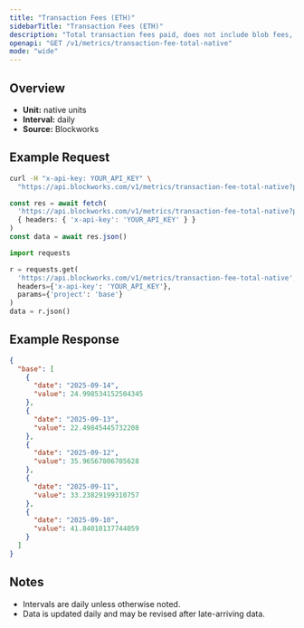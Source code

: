 ```yaml
---
title: "Transaction Fees (ETH)"
sidebarTitle: "Transaction Fees (ETH)"
description: "Total transaction fees paid, does not include blob fees, out-of-protocol tips, or additional sources of revenue"
openapi: "GET /v1/metrics/transaction-fee-total-native"
mode: "wide"
---
```


## Overview

- **Unit:** native units
- **Interval:** daily
- **Source:** Blockworks

## Example Request

<CodeGroup>

```bash cURL
curl -H "x-api-key: YOUR_API_KEY" \
  "https://api.blockworks.com/v1/metrics/transaction-fee-total-native?project=base"
```

```typescript TypeScript
const res = await fetch(
  'https://api.blockworks.com/v1/metrics/transaction-fee-total-native?project=base',
  { headers: { 'x-api-key': 'YOUR_API_KEY' } }
)
const data = await res.json()
```

```python Python
import requests

r = requests.get(
  'https://api.blockworks.com/v1/metrics/transaction-fee-total-native',
  headers={'x-api-key': 'YOUR_API_KEY'},
  params={'project': 'base'}
)
data = r.json()
```

</CodeGroup>

## Example Response

```json
{
  "base": [
    {
      "date": "2025-09-14",
      "value": 24.998534152504345
    },
    {
      "date": "2025-09-13",
      "value": 22.49845445732208
    },
    {
      "date": "2025-09-12",
      "value": 35.96567806705628
    },
    {
      "date": "2025-09-11",
      "value": 33.23829199310757
    },
    {
      "date": "2025-09-10",
      "value": 41.84010137744059
    }
  ]
}
```

## Notes
- Intervals are daily unless otherwise noted.
- Data is updated daily and may be revised after late-arriving data.
